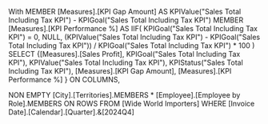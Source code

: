 With
MEMBER [Measures].[KPI Gap Amount] AS 
  KPIValue("Sales Total Including Tax KPI") - KPIGoal("Sales Total Including Tax KPI")
MEMBER [Measures].[KPI Performance %] AS 
  IIF(
    KPIGoal("Sales Total Including Tax KPI") = 0, 
    NULL, 
    (KPIValue("Sales Total Including Tax KPI") - KPIGoal("Sales Total Including Tax KPI")) 
      / KPIGoal("Sales Total Including Tax KPI") * 100
  )
SELECT 
{[Measures].[Sales Profit],
KPIGoal("Sales Total Including Tax KPI"),
KPIValue("Sales Total Including Tax KPI"),
KPIStatus("Sales Total Including Tax KPI"),
[Measures].[KPI Gap Amount], 
[Measures].[KPI Performance %]
} ON COLUMNS,

NON EMPTY 
[City].[Territories].MEMBERS *
[Employee].[Employee by Role].MEMBERS
ON ROWS
FROM [Wide World Importers]
WHERE [Invoice Date].[Calendar].[Quarter].&[2024Q4]
